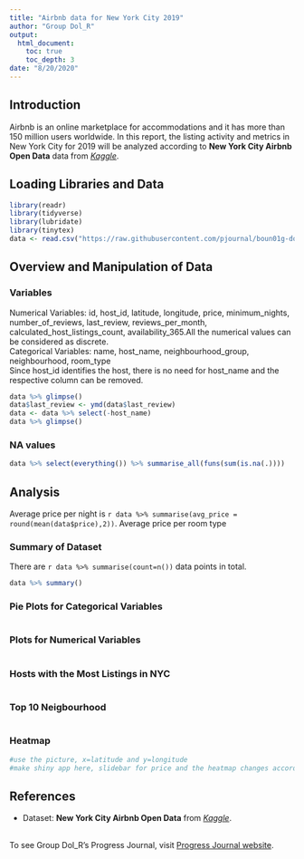 ```yaml
---
title: "Airbnb data for New York City 2019"
author: "Group Dol_R"
output: 
  html_document:
    toc: true
    toc_depth: 3
date: "8/20/2020"
---
```


## Introduction
Airbnb is an online marketplace for accommodations and it has more than 150 million users worldwide. In this report, the listing activity and metrics in New York City for 2019 will be analyzed according to **New York City Airbnb Open Data** data from  [*Kaggle*](https://www.kaggle.com/dgomonov/new-york-city-airbnb-open-data). 

## Loading Libraries and Data
```r

library(readr)
library(tidyverse)
library(lubridate)
library(tinytex)
data <- read.csv("https://raw.githubusercontent.com/pjournal/boun01g-dol-r/gh-pages/NYC_assignment/AB_NYC_2019.csv", header = TRUE, check.names=TRUE)
```

## Overview and Manipulation of Data

### Variables
Numerical Variables: id, host_id, latitude, longitude, price, minimum_nights, number_of_reviews, last_review, reviews_per_month, calculated_host_listings_count, availability_365.All the numerical values can be considered as discrete. 
<br> Categorical Variables: name, host_name, neighbourhood_group, neighbourhood, room_type 
<br> Since host_id identifies the host, there is no need for host_name and the respective column can be removed.  
```r
data %>% glimpse()
data$last_review <- ymd(data$last_review)
data <- data %>% select(-host_name)
data %>% glimpse()
```

### NA values
```r
data %>% select(everything()) %>% summarise_all(funs(sum(is.na(.))))
```

## Analysis
Average price per night is `r data %>% summarise(avg_price = round(mean(data$price),2))`.
Average price per room type

### Summary of Dataset
There are `r data %>% summarise(count=n())` data points in total.

```r
data %>% summary()
```

### Pie Plots for Categorical Variables
```r

```

### Plots for Numerical Variables
```r

```

### Hosts with the Most Listings in NYC
```r

```

### Top 10 Neigbourhood
```r

```

### Heatmap
```r
#use the picture, x=latitude and y=longitude
#make shiny app here, slidebar for price and the heatmap changes according to neigbourhood_group or room_type

```

## References
- Dataset: **New York City Airbnb Open Data** from  [*Kaggle*](https://www.kaggle.com/dgomonov/new-york-city-airbnb-open-data). 



<br>To see Group Dol_R's Progress Journal, visit [Progress Journal website](https://pjournal.github.io/boun01g-dol-r/).




